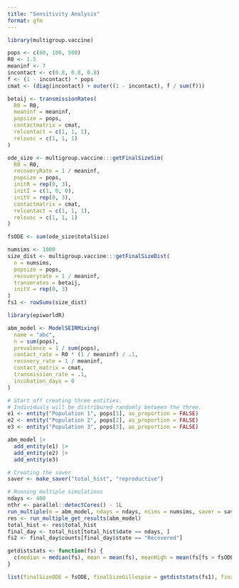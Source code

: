 ```yaml
---
title: "Sensitivity Analysis"
format: gfm
---
```


```r
library(multigroup.vaccine)

pops <- c(60, 100, 500)
R0 <- 1.5
meaninf <- 7
incontact <- c(0.8, 0.8, 0.8)
f <- (1 - incontact) * pops
cmat <- (diag(incontact) + outer((1 - incontact), f / sum(f)))

betaij <- transmissionRates(
  R0 = R0,
  meaninf = meaninf,
  popsize = pops,
  contactmatrix = cmat,
  relcontact = c(1, 1, 1),
  relsusc = c(1, 1, 1)
)

ode_size <- multigroup.vaccine:::getFinalSizeSim(
  R0 = R0,
  recoveryRate = 1 / meaninf,
  popsize = pops,
  initR = rep(0, 3),
  initI = c(1, 0, 0),
  initV = rep(0, 3),
  contactmatrix = cmat,
  relcontact = c(1, 1, 1),
  relsusc = c(1, 1, 1)
)

fsODE <- sum(ode_size$totalSize)
```

```r
numsims <- 1000
size_dist <- multigroup.vaccine:::getFinalSizeDist(
  n = numsims,
  popsize = pops,
  recoveryrate = 1 / meaninf,
  transmrates = betaij,
  initV = rep(0, 3)
)
fs1 <- rowSums(size_dist)
```

```r
library(epiworldR)

abm_model <- ModelSEIRMixing(
  name = "abc",
  n = sum(pops),
  prevalence = 1 / sum(pops),
  contact_rate = R0 * (1 / meaninf) / .1,
  recovery_rate = 1 / meaninf,
  contact_matrix = cmat,
  transmission_rate = .1,
  incubation_days = 0
)

# Start off creating three entities.
# Individuals will be distribured randomly between the three.
e1 <- entity("Population 1", pops[1], as_proportion = FALSE)
e2 <- entity("Population 2", pops[2], as_proportion = FALSE)
e3 <- entity("Population 3", pops[3], as_proportion = FALSE)

abm_model |>
  add_entity(e1) |>
  add_entity(e2) |>
  add_entity(e3)

# Creating the saver
saver <- make_saver("total_hist", "reproductive")

# Running multiple simulations
ndays <- 400
nthr <- parallel::detectCores() - 1L
run_multiple(m = abm_model, ndays = ndays, nsims = numsims, saver = saver, nthreads = nthr)
res <- run_multiple_get_results(abm_model)
total_hist <- res$total_hist
final_day <- total_hist[total_hist$date == ndays, ]
fs2 <- final_day$counts[final_day$state == "Recovered"]

getdiststats <- function(fs) {
  c(median = median(fs), mean = mean(fs), meanHigh = mean(fs[fs > fsODE / 2]))
}

list(finalSizeODE = fsODE, finalSizeGillespie = getdiststats(fs1), finalSizeEpiworld = getdiststats(fs2))
```
